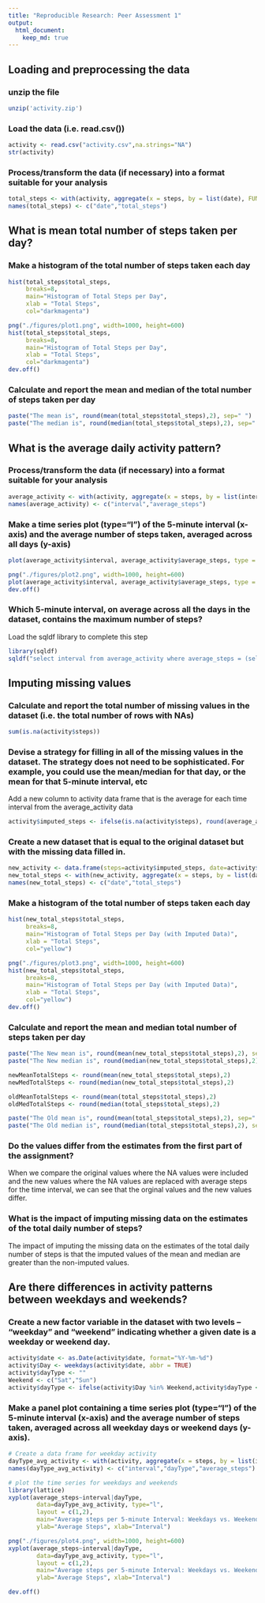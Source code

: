 ```yaml
---
title: "Reproducible Research: Peer Assessment 1"
output: 
  html_document:
    keep_md: true
---
```



## Loading and preprocessing the data
### unzip the file
```r
unzip('activity.zip')
```

### Load the data (i.e. read.csv())
```r
activity <- read.csv("activity.csv",na.strings="NA")
str(activity)
```

### Process/transform the data (if necessary) into a format suitable for your analysis
```r
total_steps <- with(activity, aggregate(x = steps, by = list(date), FUN = "sum", na.rm = TRUE))
names(total_steps) <- c("date","total_steps")
```

## What is mean total number of steps taken per day?
### Make a histogram of the total number of steps taken each day
```r
hist(total_steps$total_steps,
     breaks=8, 
     main="Histogram of Total Steps per Day",
     xlab = "Total Steps", 
     col="darkmagenta")

png("./figures/plot1.png", width=1000, height=600)
hist(total_steps$total_steps,
     breaks=8, 
     main="Histogram of Total Steps per Day",
     xlab = "Total Steps", 
     col="darkmagenta")
dev.off()
```

### Calculate and report the mean and median of the total number of steps taken per day
```r
paste("The mean is", round(mean(total_steps$total_steps),2), sep=" ")
paste("The median is", round(median(total_steps$total_steps),2), sep=" ")
```

## What is the average daily activity pattern?
### Process/transform the data (if necessary) into a format suitable for your analysis
```r
average_activity <- with(activity, aggregate(x = steps, by = list(interval), FUN = "mean", na.rm = TRUE))
names(average_activity) <- c("interval","average_steps")
```

### Make a time series plot (type="l") of the 5-minute interval (x-axis) and the average number of steps taken, averaged across all days (y-axis)
```r
plot(average_activity$interval, average_activity$average_steps, type = "l", xlab="interval", ylab="Average number of steps", main="Average number of steps per interval")

png("./figures/plot2.png", width=1000, height=600)
plot(average_activity$interval, average_activity$average_steps, type = "l", xlab="interval", ylab="Average number of steps", main="Average number of steps per interval")
dev.off()
```

### Which 5-minute interval, on average across all the days in the dataset, contains the maximum number of steps?
Load the sqldf library to complete this step
```r
library(sqldf)
sqldf("select interval from average_activity where average_steps = (select max(average_steps) from average_activity)")
```

## Imputing missing values
### Calculate and report the total number of missing values in the dataset (i.e. the total number of rows with NAs)
```r
sum(is.na(activity$steps))
```

### Devise a strategy for filling in all of the missing values in the dataset. The strategy does not need to be sophisticated. For example, you could use the mean/median for that day, or the mean for that 5-minute interval, etc
Add a new column to activity data frame that is the average for each time interval from the average_activity data

```r
activity$imputed_steps <- ifelse(is.na(activity$steps), round(average_activity$average_steps[match(activity$interval, average_activity$interval)],0), activity$steps)
```

### Create a new dataset that is equal to the original dataset but with the missing data filled in.

```r
new_activity <- data.frame(steps=activity$imputed_steps, date=activity$date, interval=activity$interval)
new_total_steps <- with(new_activity, aggregate(x = steps, by = list(date), FUN = "sum", na.rm = TRUE))
names(new_total_steps) <- c("date","total_steps")
```

### Make a histogram of the total number of steps taken each day
```r
hist(new_total_steps$total_steps,
     breaks=8, 
     main="Histogram of Total Steps per Day (with Imputed Data)",
     xlab = "Total Steps", 
     col="yellow")

png("./figures/plot3.png", width=1000, height=600)
hist(new_total_steps$total_steps,
     breaks=8, 
     main="Histogram of Total Steps per Day (with Imputed Data)",
     xlab = "Total Steps", 
     col="yellow")
dev.off()
```

### Calculate and report the mean and median total number of steps taken per day
```r
paste("The New mean is", round(mean(new_total_steps$total_steps),2), sep=" ")
paste("The New median is", round(median(new_total_steps$total_steps),2), sep=" ")

newMeanTotalSteps <- round(mean(new_total_steps$total_steps),2)
newMedTotalSteps <- round(median(new_total_steps$total_steps),2)

oldMeanTotalSteps <- round(mean(total_steps$total_steps),2)
oldMedTotalSteps <- round(median(total_steps$total_steps),2)

paste("The Old mean is", round(mean(total_steps$total_steps),2), sep=" ")
paste("The Old median is", round(median(total_steps$total_steps),2), sep=" ")
```

### Do the values differ from the estimates from the first part of the assignment?
When we compare the original values where the NA values were included and the new values where the NA values are replaced with average steps for the time interval, we can see that the orginal values and the new values differ.

### What is the impact of imputing missing data on the estimates of the total daily number of steps?
The impact of imputing the missing data on the estimates of the total daily number of steps is that the imputed values of the mean and median are greater than the non-imputed values.


## Are there differences in activity patterns between weekdays and weekends?
### Create a new factor variable in the dataset with two levels – “weekday” and “weekend” indicating whether a given date is a weekday or weekend day.
```r
activity$date <- as.Date(activity$date, format="%Y-%m-%d")
activity$Day <- weekdays(activity$date, abbr = TRUE)
activity$dayType <- ""
Weekend <- c("Sat","Sun")
activity$dayType <- ifelse(activity$Day %in% Weekend,activity$dayType <- "Weekend",activity$dayType <- "Weekday")
```

### Make a panel plot containing a time series plot (type="l") of the 5-minute interval (x-axis) and the average number of steps taken, averaged across all weekday days or weekend days (y-axis). 

```r
# Create a data frame for weekday activity
dayType_avg_activity <- with(activity, aggregate(x = steps, by = list(interval,dayType), FUN = "mean", na.rm = TRUE))
names(dayType_avg_activity) <- c("interval","dayType","average_steps")

# plot the time series for weekdays and weekends
library(lattice) 
xyplot(average_steps~interval|dayType,
		data=dayType_avg_activity, type="l",  
		layout = c(1,2),
		main="Average steps per 5-minute Interval: Weekdays vs. Weekends", 
		ylab="Average Steps", xlab="Interval")

png("./figures/plot4.png", width=1000, height=600)
xyplot(average_steps~interval|dayType,
		data=dayType_avg_activity, type="l",  
		layout = c(1,2),
		main="Average steps per 5-minute Interval: Weekdays vs. Weekends", 
		ylab="Average Steps", xlab="Interval")

dev.off()
```

